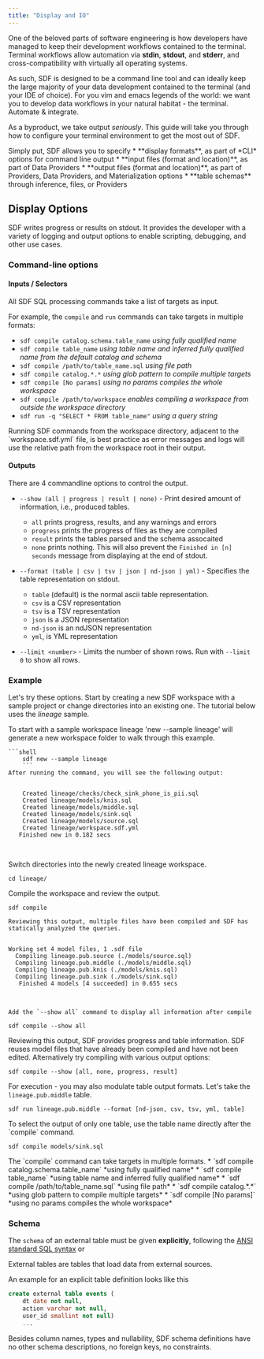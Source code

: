 ```yaml
---
title: "Display and IO"
---
```


One of the beloved parts of software engineering is how developers have managed to keep their development workflows contained to the terminal.
Terminal workflows allow automation via **stdin**, **stdout**, and **stderr**, and cross-compatibility with virtually all operating systems. 

As such, SDF is designed to be a command line tool and can ideally keep the large majority of your data development contained to the terminal (and your IDE of choice). 
For you vim and emacs legends of the world: we want you to develop data workflows in your natural habitat - the terminal. Automate & integrate.

As a byproduct, we take output *seriously*. This guide will take you through how to configure your terminal environment to get the most out of SDF.

<Note>
Simply put, SDF allows you to specify 
* **display formats**, as part of *CLI* options for command line output
* **input files (format and location)**, as part of Data Providers
* **output files (format and location)**, as part of Providers, Data Providers, and Materialization options
* **table schemas** through inference, files, or Providers 
</Note>

## Display Options

SDF writes progress or results on stdout. It provides the developer with a variety of logging and output options to enable scripting, debugging, and other use cases.

### Command-line options 

#### Inputs / Selectors

All SDF SQL processing commands take a list of targets as input.

For example, the `compile` and `run` commands can take targets in multiple formats:
  * `sdf compile catalog.schema.table_name` *using fully qualified name*
  * `sdf compile table_name` *using table name and inferred fully qualified name from the default catalog and schema*
  * `sdf compile /path/to/table_name.sql` *using file path*
  * `sdf compile catalog.*.*`  *using glob pattern to compile multiple targets*
  * `sdf compile [No params]` *using no params compiles the whole workspace*
  * `sdf compile /path/to/workspace` *enables compiling a workspace from outside the workspace directory*
  * `sdf run -q "SELECT * FROM table_name"` *using a query string*

<Tip>
  Running SDF commands from the workspace directory, adjacent to the `workspace.sdf.yml` file, is best practice as error messages and logs will use the relative path from the workspace root in their output.
</Tip>

#### Outputs

There are 4 commandline options to control the output.

- `--show (all | progress | result | none)` - Print desired amount of information, i.e., produced tables.

  - `all` prints progress, results, and any warnings and errors
  - `progress` prints the progress of files as they are compiled
  - `result` prints the tables parsed and the schema assocaited
  - `none` prints nothing. This will also prevent the `Finished in [n] seconds` message from displaying at the end of stdout.

- `--format (table | csv | tsv | json | nd-json | yml)` - Specifies the table representation
  on stdout.

  - `table` (default) is the normal ascii table representation.
  - `csv` is a CSV representation
  - `tsv` is a TSV representation
  - `json` is a JSON representation
  - `nd-json` is an ndJSON representation
  - `yml`, is YML representation

- `--limit <number>` - Limits the number of shown rows. Run with `--limit 0` to show all rows.

### Example

Let's try these options. Start by creating a new SDF workspace with a sample project or change directories into an existing one. The tutorial below uses the *lineage* sample.
<Steps>

  <Step title="Install and setup your workspace">
    To start with a sample workspace lineage 'new --sample lineage' will generate a new workspace folder to walk through this example.
    
    ```shell	
		sdf new --sample lineage
		```
    After running the command, you will see the following output:
    
<div className="bg-[#0F1117] dark:bg-codeblock rounded-xl dark:ring-1 dark:ring-gray-800/50 relative">
<pre style={{ fontFamily: 'monospace', backgroundColor: 'transparent' }} className='language-shell'>
<code className='language-shell'>
&nbsp;&nbsp;&nbsp;&nbsp;Created&nbsp;lineage/checks/check_sink_phone_is_pii.sql
&nbsp;&nbsp;&nbsp;&nbsp;Created&nbsp;lineage/models/knis.sql
&nbsp;&nbsp;&nbsp;&nbsp;Created&nbsp;lineage/models/middle.sql
&nbsp;&nbsp;&nbsp;&nbsp;Created&nbsp;lineage/models/sink.sql
&nbsp;&nbsp;&nbsp;&nbsp;Created&nbsp;lineage/models/source.sql
&nbsp;&nbsp;&nbsp;&nbsp;Created&nbsp;lineage/workspace.sdf.yml
&nbsp;&nbsp;&nbsp;Finished&nbsp;new&nbsp;in&nbsp;0.182&nbsp;secs

</code>
</pre>
</div>
  </Step>

  <Step title="Change Directory">
    Switch directories into the newly created lineage workspace.
    
```shell	
cd lineage/
```
  </Step>

  <Step title="Compile lineage Workspace with --show command">
    Compile the workspace and review the output.
    
```shell	
sdf compile
```
    Reviewing this output, multiple files have been compiled and SDF has statically analyzed the queries.

<div className="bg-[#0F1117] dark:bg-codeblock rounded-xl dark:ring-1 dark:ring-gray-800/50 relative">
<pre style={{ fontFamily: 'monospace', backgroundColor: 'transparent' }} className='language-shell'>
<code className='language-shell'>
Working&nbsp;set&nbsp;4&nbsp;model&nbsp;files,&nbsp;1&nbsp;.sdf&nbsp;file
&nbsp;&nbsp;Compiling&nbsp;lineage.pub.source&nbsp;(./models/source.sql)
&nbsp;&nbsp;Compiling&nbsp;lineage.pub.middle&nbsp;(./models/middle.sql)
&nbsp;&nbsp;Compiling&nbsp;lineage.pub.knis&nbsp;(./models/knis.sql)
&nbsp;&nbsp;Compiling&nbsp;lineage.pub.sink&nbsp;(./models/sink.sql)
&nbsp;&nbsp;&nbsp;Finished&nbsp;4&nbsp;models&nbsp;[4&nbsp;succeeded]&nbsp;in&nbsp;0.655&nbsp;secs

</code>
</pre>
</div>

    Add the `--show all` command to display all information after compile

```shell
sdf compile --show all
```

  Reviewing this output, SDF provides progress and table information. SDF reuses model files that have already been compiled and have not been edited. 
  Alternatively try compiling with various output options:
  ```shell
  sdf compile --show [all, none, progress, result]
  ```

  For execution - you may also modulate table output formats. Let's take the `lineage.pub.middle` table.
  ```shell
  sdf run lineage.pub.middle --format [nd-json, csv, tsv, yml, table]
  ```

  </Step>
  <Step title="Display for Individual Tables">
  To select the output of only one table, use the table name directly after the `compile` command.

  ```shell
  sdf compile models/sink.sql
  ```

  <Note>
      The `compile` command can take targets in multiple formats.
      * `sdf compile catalog.schema.table_name` *using fully qualified name*
      * `sdf compile table_name` *using table name and inferred fully qualified name*
      * `sdf compile /path/to/table_name.sql` *using file path*
      * `sdf compile catalog.*.*`  *using glob pattern to compile multiple targets*
      * `sdf compile [No params]` *using no params compiles the whole workspace*
  </Note>

  </Step>
</Steps>
  
### Schema

The `schema` of an external table must be given **explicitly**, following the [ANSI standard SQL syntax](https://blog.ansi.org/2018/10/sql-standard-iso-iec-9075-2016-ansi-x3-135/) or

<Tip>
  External tables are tables that load data from external sources.
</Tip>

An example for an explicit table definition looks like this

```sql
create external table events (
    dt date not null,
    action varchar not null,
    user_id smallint not null)
    ...
```

Besides column names, types and nullability, SDF schema definitions have no
other schema descriptions, no foreign keys, no constraints.

